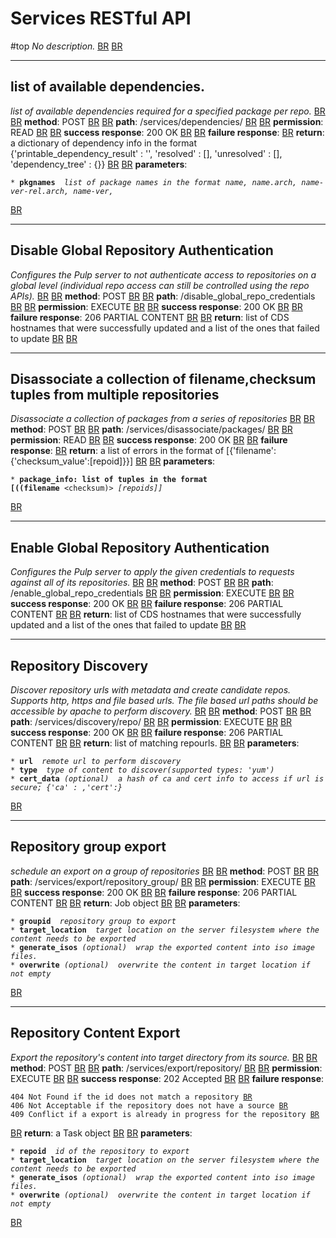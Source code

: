 = Services RESTful API = #top
''No description.'' [[BR]]
[[BR]]

----

== list of available dependencies. ==
''list of available dependencies required for a specified package per repo.'' [[BR]]
[[BR]]
'''method''': POST [[BR]]
[[BR]]
'''path''': /services/dependencies/ [[BR]]
[[BR]]
'''permission''': READ [[BR]]
[[BR]]
'''success response''': 200 OK [[BR]]
[[BR]]
'''failure response''': [[BR]]
'''return''': a dictionary of dependency info in the format {'printable_dependency_result' : '', 'resolved' : [], 'unresolved' : [], 'dependency_tree' : {}} [[BR]]
[[BR]]
'''parameters''': 
 * '''pkgnames''' <list> ''list of package names in the format name, name.arch, name-ver-rel.arch, name-ver,''
[[BR]]

----

== Disable Global Repository Authentication ==
''Configures the Pulp server to not authenticate access to repositories on a global level (individual repo access can still be controlled using the repo APIs).'' [[BR]]
[[BR]]
'''method''': POST [[BR]]
[[BR]]
'''path''': /disable_global_repo_credentials [[BR]]
[[BR]]
'''permission''': EXECUTE [[BR]]
[[BR]]
'''success response''': 200 OK [[BR]]
[[BR]]
'''failure response''': 206 PARTIAL CONTENT [[BR]]
[[BR]]
'''return''': list of CDS hostnames that were successfully updated and a list of the ones that failed to update [[BR]]
[[BR]]

----

== Disassociate a collection of filename,checksum tuples from multiple repositories ==
''Disassociate a collection of packages from a series of repositories'' [[BR]]
[[BR]]
'''method''': POST [[BR]]
[[BR]]
'''path''': /services/disassociate/packages/ [[BR]]
[[BR]]
'''permission''': READ [[BR]]
[[BR]]
'''success response''': 200 OK [[BR]]
[[BR]]
'''failure response''': [[BR]]
'''return''': a list of errors in the format of [{'filename':{'checksum_value':[repoid]}}] [[BR]]
[[BR]]
'''parameters''': 
 * '''package_info: list of tuples in the format [((filename''' <checksum)> ''[repoids]]''
[[BR]]

----

== Enable Global Repository Authentication ==
''Configures the Pulp server to apply the given credentials to requests against all of its repositories.'' [[BR]]
[[BR]]
'''method''': POST [[BR]]
[[BR]]
'''path''': /enable_global_repo_credentials [[BR]]
[[BR]]
'''permission''': EXECUTE [[BR]]
[[BR]]
'''success response''': 200 OK [[BR]]
[[BR]]
'''failure response''': 206 PARTIAL CONTENT [[BR]]
[[BR]]
'''return''': list of CDS hostnames that were successfully updated and a list of the ones that failed to update [[BR]]
[[BR]]

----

== Repository Discovery ==
''Discover repository urls with metadata and create candidate repos. Supports http, https and file based urls. The file based url paths should be accessible by apache to perform discovery.'' [[BR]]
[[BR]]
'''method''': POST [[BR]]
[[BR]]
'''path''': /services/discovery/repo/ [[BR]]
[[BR]]
'''permission''': EXECUTE [[BR]]
[[BR]]
'''success response''': 200 OK [[BR]]
[[BR]]
'''failure response''': 206 PARTIAL CONTENT [[BR]]
[[BR]]
'''return''': list of matching repourls. [[BR]]
[[BR]]
'''parameters''': 
 * '''url''' <str> ''remote url to perform discovery''
 * '''type''' <str> ''type of content to discover(supported types: 'yum')''
 * '''cert_data''' ''(optional)'' <dict> ''a hash of ca and cert info to access if url is secure; {'ca' : <ca>,'cert':<cert>}''
[[BR]]

----

== Repository group export ==
''schedule an export on a group of repositories'' [[BR]]
[[BR]]
'''method''': POST [[BR]]
[[BR]]
'''path''': /services/export/repository_group/ [[BR]]
[[BR]]
'''permission''': EXECUTE [[BR]]
[[BR]]
'''success response''': 200 OK [[BR]]
[[BR]]
'''failure response''': 206 PARTIAL CONTENT [[BR]]
[[BR]]
'''return''': Job object [[BR]]
[[BR]]
'''parameters''': 
 * '''groupid''' <str> ''repository group to export''
 * '''target_location''' <str> ''target location on the server filesystem where the content needs to be exported''
 * '''generate_isos''' ''(optional)'' <boolean> ''wrap the exported content into iso image files.''
 * '''overwrite''' ''(optional)'' <boolean> ''overwrite the content in target location if not empty''
[[BR]]

----

== Repository Content Export ==
''Export the repository's content into target directory from its source.'' [[BR]]
[[BR]]
'''method''': POST [[BR]]
[[BR]]
'''path''': /services/export/repository/ [[BR]]
[[BR]]
'''permission''': EXECUTE [[BR]]
[[BR]]
'''success response''': 202 Accepted [[BR]]
[[BR]]
'''failure response''': 
 404 Not Found if the id does not match a repository [[BR]]
 406 Not Acceptable if the repository does not have a source [[BR]]
 409 Conflict if a export is already in progress for the repository [[BR]]
[[BR]]
'''return''': a Task object [[BR]]
[[BR]]
'''parameters''': 
 * '''repoid''' <str> ''id of the repository to export''
 * '''target_location''' <str> ''target location on the server filesystem where the content needs to be exported''
 * '''generate_isos''' ''(optional)'' <boolean> ''wrap the exported content into iso image files.''
 * '''overwrite''' ''(optional)'' <boolean> ''overwrite the content in target location if not empty''
[[BR]]
